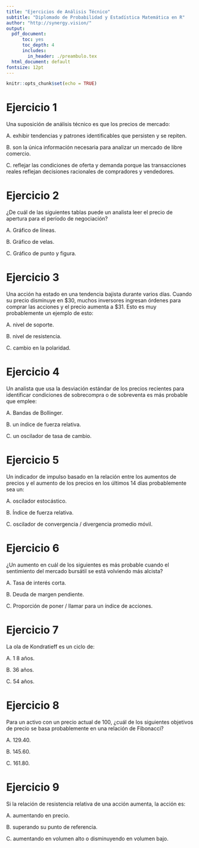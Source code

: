 ```yaml
---
title: "Ejercicios de Análisis Técnico"
subtitle: "Diplomado de Probabilidad y Estadística Matemática en R"
author: "http://synergy.vision/"
output:
  pdf_document:
      toc: yes
      toc_depth: 4
      includes:
        in_header: ./preambulo.tex
  html_document: default
fontsize: 12pt
---
```


```r
knitr::opts_chunk$set(echo = TRUE)
```

\newpage

# Ejercicio 1

Una suposición de análisis técnico es que los precios de mercado:

A. exhibir tendencias y patrones identificables que persisten y se repiten.

B. son la única información necesaria para analizar un mercado de libre 
comercio.

C. reflejar las condiciones de oferta y demanda porque las transacciones reales reflejan decisiones racionales de compradores y vendedores.

\newpage

# Ejercicio 2

¿De cuál de las siguientes tablas puede un analista leer el precio de apertura para el período de negociación?

A. Gráfico de líneas.

B. Gráfico de velas.

C. Gráfico de punto y figura.

\newpage

# Ejercicio 3

Una acción ha estado en una tendencia bajista durante varios días. Cuando su precio disminuye en \$30, muchos inversores ingresan órdenes para comprar las acciones y el precio aumenta a \$31. Esto es muy probablemente un ejemplo de esto:

A. nivel de soporte.

B. nivel de resistencia.

C. cambio en la polaridad.



\newpage

# Ejercicio 4

Un analista que usa la desviación estándar de los precios recientes para identificar condiciones de sobrecompra o de sobreventa es más probable que emplee:

A. Bandas de Bollinger.

B. un índice de fuerza relativa.

C. un oscilador de tasa de cambio.

\newpage

# Ejercicio 5

Un indicador de impulso basado en la relación entre los aumentos de precios y el aumento de los precios en los últimos 14 días probablemente sea un:

A. oscilador estocástico.

B. Índice de fuerza relativa.

C. oscilador de convergencia / divergencia promedio móvil.

\newpage

# Ejercicio 6

¿Un aumento en cuál de los siguientes es más probable cuando el sentimiento del mercado bursátil se está volviendo más alcista?

A. Tasa de interés corta.

B. Deuda de margen pendiente.

C. Proporción de poner / llamar para un índice de acciones.

\newpage

# Ejercicio 7

La ola de Kondratieff es un ciclo de:

A. 1 8 años.

B. 36 años.

C. 54 años.

\newpage

# Ejercicio 8

Para un activo con un precio actual de 100, ¿cuál de los siguientes objetivos de precio se basa probablemente en una relación de Fibonacci?

A. 129.40.

B. 145.60.

C. 161.80.

\newpage

# Ejercicio 9

Si la relación de resistencia relativa de una acción aumenta, la acción es:

A. aumentando en precio.

B. superando su punto de referencia.

C. aumentando en volumen alto o disminuyendo en volumen bajo.

